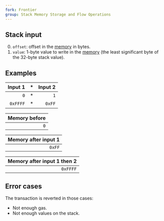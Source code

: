 ```yaml
---
fork: Frontier
group: Stack Memory Storage and Flow Operations
---
```


## Stack input

0. `offset`: offset in the [memory](/about) in bytes.
1. `value`: 1-byte value to write in the [memory](/about) (the least significant byte of the 32-byte stack value).

## Examples

| Input 1 | * | Input 2 |
|------:|--:|--:|
| `0` | * | `1` |
| `0xFFFF` | * | `0xFF` |

| Memory before |
|--------------:|
| `0` |

| Memory after input 1 |
|---------------------:|
| `0xFF` |

| Memory after input 1 then 2 |
|----------------------------:|
| `0xFFFF` |

## Error cases

The transaction is reverted in those cases:
- Not enough gas.
- Not enough values on the stack.
